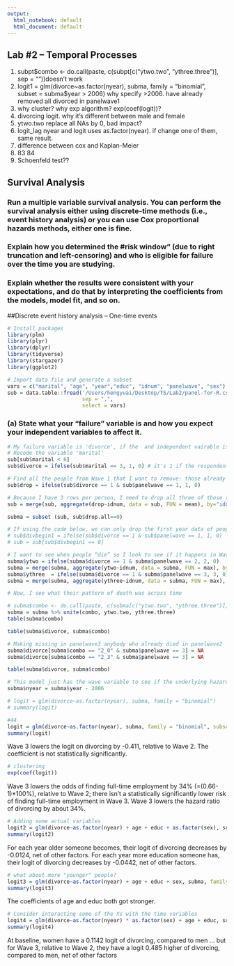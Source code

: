 ```yaml
---
output:
  html_notebook: default
  html_document: default
---
```

## Lab #2 -- Temporal Processes

1. subpt$combo <- do.call(paste, c(subpt[c("ytwo.two", "ythree.three")], sep = ""))doesn't work
2. logit1 = glm(divorce~as.factor(nyear), subma, family = "binomial", subset = subma$year > 2006) why specify >2006. have already removed all divorced in panelwave1
3. why cluster? why exp algorithm? exp(coef(logit))?
4. divorcing logit. why it's different between male and female
5. ytwo.two replace all NAs by 0, bad impact?
6. logit_lag nyear and logit uses as.factor(nyear). if change one of them, same result. 
7. difference between cox and Kaplan-Meier
8. 83 84
9. Schoenfeld test??


## Survival Analysis 
### Run a multiple variable survival analysis. You can perform the survival analysis either using discrete-time methods (i.e., event history analysis) or you can use Cox proportional hazards methods, either one is fine.
### Explain how you determined the #risk window" (due to right truncation and left-censoring) and who is eligible for failure over the time you are studying.  
### Explain whether the results were consistent with your expectations, and do that by interpreting the coefficients from the models, model fit, and so on.

##Discrete event history analysis -- One-time events
```r
# Install packages
library(plm)
library(plyr)
library(dplyr)
library(tidyverse)
library(stargazer)
library(ggplot2)

# Import data file and generate a subset
vars = c("marital", "age", "year","educ", "idnum", "panelwave", "sex")
sub = data.table::fread('/Users/hengyuai/Desktop/TS/Lab2/panel-for-R.csv',
                        sep = ",",
                        select = vars)
```

### (a) State what your "failure" variable is and how you expect your independent variables to affect it.
```r
# My failure variable is 'divorce', if the  and independent vairable is "age", "year", "sex" and "educ"
# Recode the variable 'marital'
sub[sub$marital < 6]
sub$divorce = ifelse(sub$marital == 3, 1, 0) # it's 1 if the respondent divorced, 0 if not.
```

```r
# Find all the people from Wave 1 that I want to remove: those already divorced 
sub$drop = ifelse(sub$divorce == 1 & sub$panelwave == 1, 1, 0)

# Because I have 3 rows per person, I need to drop all three of those rows at once, so I do that with merging and subsetting them away
sub = merge(sub, aggregate(drop~idnum, data = sub, FUN = mean), by="idnum", suffixes=c("", ".all"))

subma = subset (sub, sub$drop.all==0)

# If using the code below, we can only drop the first year data of people who divorce at the panelwave1
# sub$divbegin1 = ifelse(sub$divorce == 1 & sub$panelwave == 1, 1, 0)
# sub = sub[sub$divbegin1 == 0]
```

```r
# I want to see when people “die” so I look to see if it happens in Wave 2 or in Wave 3, or both
subma$ytwo = ifelse(subma$divorce == 1 & subma$panelwave == 2, 2, 0)
subma = merge(subma, aggregate(ytwo~idnum, data = subma, FUN = max), by="idnum", suffixes=c("",".two"))
subma$ythree  = ifelse(subma$divorce == 1 & subma$panelwave == 3, 3, 0)
subma = merge(subma, aggregate(ythree~idnum, data = subma, FUN = max), by="idnum", suffixes = c("",".three"))
```

```r
# Now, I see what their pattern of death was across time

# subma$combo <- do.call(paste, c(subma[c("ytwo.two", "ythree.three")], sep = ""))
subma = subma %>% unite(combo, ytwo.two, ythree.three)
table(subma$combo)
```

```r
table(subma$divorce, subma$combo)
```

```r
# Making missing in panelwave3 anybody who already died in panelwave2
subma$divorce[subma$combo == "2_0" & subma$panelwave == 3] = NA
subma$divorce[subma$combo == "2_3" & subma$panelwave == 3] = NA

table(subma$divorce, subma$combo)
```

```r
# This model just has the wave variable to see if the underlying hazard rate changes over time, >2006
subma$nyear = subma$year - 2006

# logit = glm(divorce~as.factor(nyear), subma, family = "binomial")
# summary(logit)

#44
logit = glm(divorce~as.factor(nyear), subma, family = "binomial", subset = subma$year > 2006)
summary(logit)
```
Wave 3 lowers the logit on divorcing by -0.411, relative to Wave 2. The coefficient is not statistically significantly.


```r
# clustering
exp(coef(logit))
```
Wave 3 lowers the odds of finding full-time employment by 34% (=(0.66-1)*100%), relative to Wave 2; there isn't a statistically significantly lower risk of finding full-time employment in Wave 3.
Wave 3 lowers the hazard ratio of divorcing by about 34%.

```r
# Adding some actual variables
logit2 = glm(divorce~as.factor(nyear) + age + educ + as.factor(sex), subma, family="binomial", subset=subma$year > 2006)
summary(logit2)
```
For each year older someone becomes, their logit of divorcing decreases by -0.0124, net of other factors. 
For each year more education someone has, their logit of divorcing decreases by -0.0442, net of other factors.

```r
# what about more "younger" people?
logit3 = glm(divorce~as.factor(nyear) + age + educ + sex, subma, family="binomial", subset=subma$year > 2006 & subma$age > 22 & subma$age < 59)
summary(logit3)
```

The coefficients of age and educ both got stronger.

```r
# Consider interacting some of the Xs with the time variables
logit4 = glm(divorce~as.factor(nyear) * as.factor(sex) + age + educ, subma, family="binomial", subset=subma$year > 2006 & subma$age > 22 & subma$age < 59)
summary(logit4)
```
At baseline, women have a 0.1142 logit of divorcing, compared to men … but for Wave 3, relative to Wave 2, they have a logit 0.485 higher of divorcing, compared to men, net of other factors











